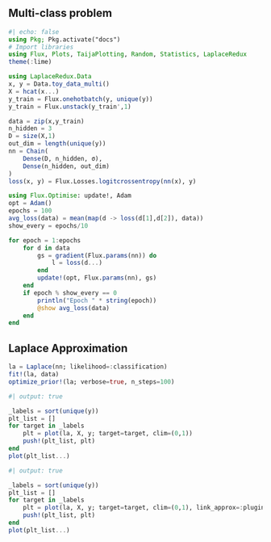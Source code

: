 ## Multi-class problem

```julia
#| echo: false
using Pkg; Pkg.activate("docs")
# Import libraries
using Flux, Plots, TaijaPlotting, Random, Statistics, LaplaceRedux
theme(:lime)
```

```julia
using LaplaceRedux.Data
x, y = Data.toy_data_multi()
X = hcat(x...)
y_train = Flux.onehotbatch(y, unique(y))
y_train = Flux.unstack(y_train',1)
```

```julia
data = zip(x,y_train)
n_hidden = 3
D = size(X,1)
out_dim = length(unique(y))
nn = Chain(
    Dense(D, n_hidden, σ),
    Dense(n_hidden, out_dim)
)  
loss(x, y) = Flux.Losses.logitcrossentropy(nn(x), y)
```

```julia
using Flux.Optimise: update!, Adam
opt = Adam()
epochs = 100
avg_loss(data) = mean(map(d -> loss(d[1],d[2]), data))
show_every = epochs/10

for epoch = 1:epochs
    for d in data
        gs = gradient(Flux.params(nn)) do
            l = loss(d...)
        end
        update!(opt, Flux.params(nn), gs)
    end
    if epoch % show_every == 0
        println("Epoch " * string(epoch))
        @show avg_loss(data)
    end
end
```

## Laplace Approximation

```julia
la = Laplace(nn; likelihood=:classification)
fit!(la, data)
optimize_prior!(la; verbose=true, n_steps=100)
```

```julia
#| output: true

_labels = sort(unique(y))
plt_list = []
for target in _labels
    plt = plot(la, X, y; target=target, clim=(0,1))
    push!(plt_list, plt)
end
plot(plt_list...)
```

```julia
#| output: true

_labels = sort(unique(y))
plt_list = []
for target in _labels
    plt = plot(la, X, y; target=target, clim=(0,1), link_approx=:plugin)
    push!(plt_list, plt)
end
plot(plt_list...)
```